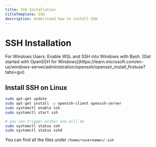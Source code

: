 ```yaml
---
title: SSH Installation
titleTemplate: SSH
description: Understand how to install SSH
---
```


# SSH Installation


<Callout type="info" emoji="ℹ️">
  For Windows Users: Enable WSL and SSH into Windows with Bash. [Get started
  with OpenSSH for
  Windows](https://learn.microsoft.com/en-us/windows-server/administration/openssh/openssh_install_firstuse?tabs=gui)
</Callout>

## Install SSH on Linux

```bash
sudo apt-get update
sudo apt-get install -y openssh-client openssh-server
sudo systemctl enable ssh
sudo systemctl start ssh

# you can trigger either one will do
sudo systemctl status ssh
sudo systemctl status sshd
```

You can find all the files under `/home/<username>/.ssh`

<Comments />
